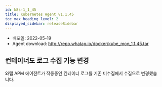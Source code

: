 ```yaml
---
id: k8s-1_1_45
title: Kubernetes Agent v1.1.45
toc_max_heading_level: 2
displayed_sidebar: releaseSidebar
---
```



* 배포일: 2022-05-19
* Agent download: http://repo.whatap.io/docker/kube_mon_1.1.45.tar

## 컨테이너도 로그 수집 기능 변경

와탭 APM 에이전트가 작동중인 컨테이너 로그를 기존 미수집에서 수집으로 변경했습니다.